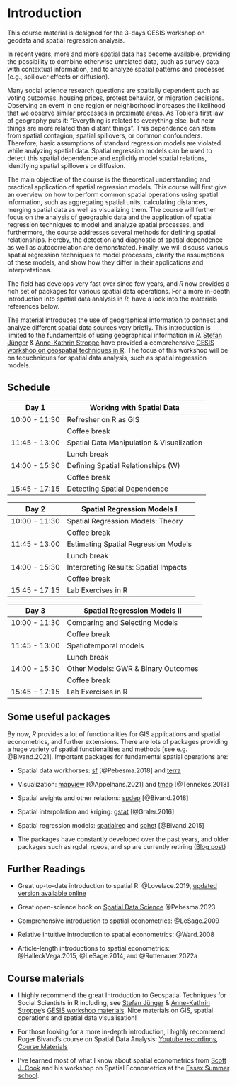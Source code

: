 # Introduction {.unnumbered}

This course material is designed for the 3-days GESIS workshop on geodata and spatial regression analysis.

In recent years, more and more spatial data has become available, providing the possibility to combine otherwise unrelated data, such as survey data with contextual information, and to analyze spatial patterns and processes (e.g., spillover effects or diffusion).

Many social science research questions are spatially dependent such as voting outcomes, housing prices, protest behavior, or migration decisions. Observing an event in one region or neighborhood increases the likelihood that we observe similar processes in proximate areas. As Tobler's first law of geography puts it: "Everything is related to everything else, but near things are more related than distant things". This dependence can stem from spatial contagion, spatial spillovers, or common confounders. Therefore, basic assumptions of standard regression models are violated while analyzing spatial data. Spatial regression models can be used to detect this spatial dependence and explicitly model spatial relations, identifying spatial spillovers or diffusion.

The main objective of the course is the theoretical understanding and practical application of spatial regression models. This course will first give an overview on how to perform common spatial operations using spatial information, such as aggregating spatial units, calculating distances, merging spatial data as well as visualizing them. The course will further focus on the analysis of geographic data and the application of spatial regression techniques to model and analyze spatial processes, and furthermore, the course addresses several methods for defining spatial relationships. Hereby, the detection and diagnostic of spatial dependence as well as autocorrelation are demonstrated. Finally, we will discuss various spatial regression techniques to model processes, clarify the assumptions of these models, and show how they differ in their applications and interpretations.

The field has develops very fast over since few years, and *R* now provides a rich set of packages for various spatial data operations. For a more in-depth introduction into spatial data analysis in *R*, have a look into the materials references below.

The material introduces the use of geographical information to connect and analyze different spatial data sources very briefly. This introduction is limited to the fundamentals of using geographical information in *R*. [Stefan Jünger](https://stefanjuenger.github.io/) & [Anne-Kathrin Stroppe](https://www.gesis.org/institut/mitarbeitendenverzeichnis/person/Anne-Kathrin.Stroppe) have provided a comprehensive [GESIS workshop on geospatial techniques in R](https://github.com/StefanJuenger/gesis-workshop-geospatial-techniques-R-2023). The focus of this workshop will be on tequchniques for spatial data analysis, such as spatial regression models.

## Schedule {.unnumbered}

| Day 1         | Working with Spatial Data                 |
|---------------|-------------------------------------------|
| 10:00 - 11:30 | Refresher on R as GIS                     |
|               | Coffee break                              |
| 11:45 - 13:00 | Spatial Data Manipulation & Visualization |
|               | Lunch break                               |
| 14:00 - 15:30 | Defining Spatial Relationships (W)        |
|               | Coffee break                              |
| 15:45 - 17:15 | Detecting Spatial Dependence              |

| Day 2         | Spatial Regression Models I           |
|---------------|---------------------------------------|
| 10:00 - 11:30 | Spatial Regression Models: Theory     |
|               | Coffee break                          |
| 11:45 - 13:00 | Estimating Spatial Regression Models  |
|               | Lunch break                           |
| 14:00 - 15:30 | Interpreting Results: Spatial Impacts |
|               | Coffee break                          |
| 15:45 - 17:15 | Lab Exercises in R                    |

| Day 3         | Spatial Regression Models II        |
|---------------|-------------------------------------|
| 10:00 - 11:30 | Comparing and Selecting Models      |
|               | Coffee break                        |
| 11:45 - 13:00 | Spatiotemporal models               |
|               | Lunch break                         |
| 14:00 - 15:30 | Other Models: GWR & Binary Outcomes |
|               | Coffee break                        |
| 15:45 - 17:15 | Lab Exercises in R                  |

## Some useful packages {.unnumbered}

By now, *R* provides a lot of functionalities for GIS applications and spatial econometrics, and further extensions. There are lots of packages providing a huge variety of spatial functionalities and methods [see e.g. @Bivand.2021]. Important packages for fundamental spatial operations are:

-   Spatial data workhorses: [sf](https://cran.r-project.org/web/packages/sf/index.html) [@Pebesma.2018] and [terra](https://cran.r-project.org/web/packages/terra/index.html)

-   Visualization: [mapview](https://cran.r-project.org/web/packages/mapview/index.html) [@Appelhans.2021] and [tmap](https://cran.r-project.org/web/packages/tmap/index.html) [@Tennekes.2018]

-   Spatial weights and other relations: [spdep](https://cran.r-project.org/web/packages/stars/index.html) [@Bivand.2018]

-   Spatial interpolation and kriging: [gstat](https://cran.r-project.org/web/packages/gstat/index.html) [@Graler.2016]

-   Spatial regression models: [spatialreg](https://cran.r-project.org/web/packages/spatialreg/index.html) and [sphet](https://cran.r-project.org/web/packages/sphet/index.html) [@Bivand.2015]

-   The packages have constantly developed over the past years, and older packages such as rgdal, rgeos, and sp are currently retiring ([Blog post](https://geocompx.org/post/2023/rgdal-retirement/))

## Further Readings {.unnumbered}

-   Great up-to-date introduction to spatial R: @Lovelace.2019, [updated version available online](https://geocompr.robinlovelace.net/)

-   Great open-science book on [Spatial Data Science](https://www.r-spatial.org/book) @Pebesma.2023

-   Comprehensive introduction to spatial econometrics: @LeSage.2009

-   Relative intuitive introduction to spatial econometrics: @Ward.2008

-   Article-length introductions to spatial econometrics: @HalleckVega.2015, @LeSage.2014, and @Ruttenauer.2022a

## Course materials {.unnumbered}

-   I highly recommend the great Introduction to Geospatial Techniques for Social Scientists in R including, see [Stefan Jünger](https://stefanjuenger.github.io/) & [Anne-Kathrin Stroppe](https://www.gesis.org/institut/mitarbeitendenverzeichnis/person/Anne-Kathrin.Stroppe)'s [GESIS workshop materials](https://github.com/StefanJuenger/gesis-workshop-geospatial-techniques-R-2023). Nice materials on GIS, spatial operations and spatial data visualisation!

-   For those looking for a more in-depth introduction, I highly recommend Roger Bivand's course on Spatial Data Analysis: [Youtube recordings](https://www.youtube.com/watch?v=KkIbg50Pa0I&list=PLXUoTpMa_9s10NVk4dBQljNOaOXAOhcE0), [Course Materials](https://rsbivand.github.io/ECS530_h19/)

-   I've learned most of what I know about spatial econometrics from [Scott J. Cook](http://www.scottjcook.net/) and his workshop on Spatial Econometrics at the [Essex Summer school](https://essexsummerschool.com/summer-school-facts/courses/ess-2023-course-list/).
